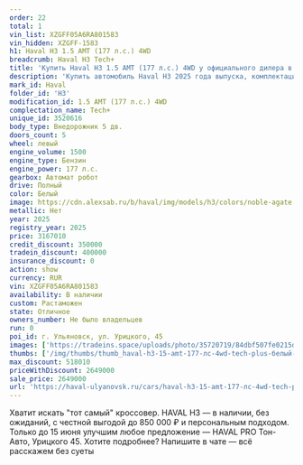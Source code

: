 ```yaml
---
order: 22
total: 1
vin_list: XZGFF05A6RA801583
vin_hidden: XZGFF-1583
h1: Haval H3 1.5 AMT (177 л.с.) 4WD
breadcrumb: Haval H3 Tech+
title: 'Купить Haval H3 1.5 AMT (177 л.с.) 4WD у официального дилера в Ульяновске'
description: 'Купить автомобиль Haval H3 2025 года выпуска, комплектация Tech+, цвет - Белый, двигатель - 1.5 AMT (177 л.с.) 4WD у официального дилера в г. Ульяновск. Стоимость данного автомобиля Haval H3 – 2649000'
mark_id: Haval
folder_id: 'H3'
modification_id: 1.5 AMT (177 л.с.) 4WD
complectation_name: Tech+
unique_id: 3520616
body_type: Внедорожник 5 дв.
doors_count: 5
wheel: левый
engine_volume: 1500
engine_type: Бензин
engine_power: 177 л.с.
gearbox: Автомат робот
drive: Полный
color: Белый
image: https://cdn.alexsab.ru/b/haval/img/models/h3/colors/noble-agate.webp
metallic: Нет
year: 2025
registry_year: 2025
price: 3167010
credit_discount: 350000
tradein_discount: 400000
insurance_discount: 0
action: show
currency: RUR
vin: XZGFF05A6RA801583
availability: В наличии
custom: Растаможен
state: Отличное
owners_number: Не было владельцев
run: 0
poi_id: г. Ульяновск, ул. Урицкого, 45
images: ['https://tradeins.space/uploads/photo/35720719/84dbf507fe0215d52ca194394619dfa3.jpg', 'https://tradeins.space/uploads/photo/35720720/6795dc19f486ae8fde6a6702be972969.jpg', 'https://tradeins.space/uploads/photo/35720721/f4aa3db328e4604e198324b521562186.jpg', 'https://tradeins.space/uploads/photo/35720722/70032a7d7e4235214ef87c5174337ee9.jpg', 'https://tradeins.space/uploads/photo/35720723/ce72e82df31d22c45ed711f5e66bcadf.jpg', 'https://tradeins.space/uploads/photo/35720724/2a523f655d1e40347388a62862f1e9cb.jpg', 'https://tradeins.space/uploads/photo/35720725/4f06dda4c11d648ad2554677c734d7c2.jpg', 'https://tradeins.space/uploads/photo/35720726/7b14023b2b1a53bc73e1959de65593cb.jpg', 'https://tradeins.space/uploads/photo/35720727/2c35dddefe8f5f173d72a1edd8c5b63e.jpg', 'https://tradeins.space/uploads/photo/35720728/7ff8131a69d0e2f9cae2c7d0d8452d07.jpg', 'https://tradeins.space/uploads/photo/35720729/535041d4dc40fb3749b8578b0730bbea.jpg', 'https://tradeins.space/uploads/photo/35720730/07ca5195f4fee1f8f48e0ffe47dd8d84.jpg', 'https://tradeins.space/uploads/photo/35720731/2bb1e5b928551fef41505ce534762791.jpg', 'https://tradeins.space/uploads/photo/35720732/ec885bb928555143275f72e73795f66e.jpg']
thumbs: ['/img/thumbs/thumb_haval-h3-15-amt-177-лс-4wd-tech-plus-белый-2025_9dfa3_0.webp', '/img/thumbs/thumb_haval-h3-15-amt-177-лс-4wd-tech-plus-белый-2025_72969_1.webp', '/img/thumbs/thumb_haval-h3-15-amt-177-лс-4wd-tech-plus-белый-2025_62186_2.webp', '/img/thumbs/thumb_haval-h3-15-amt-177-лс-4wd-tech-plus-белый-2025_37ee9_3.webp', '/img/thumbs/thumb_haval-h3-15-amt-177-лс-4wd-tech-plus-белый-2025_bcadf_4.webp']
max_discount: 518010
priceWithDiscount: 2649000
sale_price: 2649000
url: 'https://haval-ulyanovsk.ru/cars/haval-h3-15-amt-177-лс-4wd-tech-plus-белый-2025/'
---
```

<p>
 Хватит искать "тот самый" кроссовер. HAVAL H3 — в наличии, без ожиданий, с честной выгодой до 850 000 ₽ и персональным подходом. Только до 15 июня улучшим любое предложение — HAVAL PRO Тон-Авто, Урицкого 45. Хотите подробнее? Напишите в чате — всё расскажем без суеты
</p>
<p>
</p>
<p>
</p>
